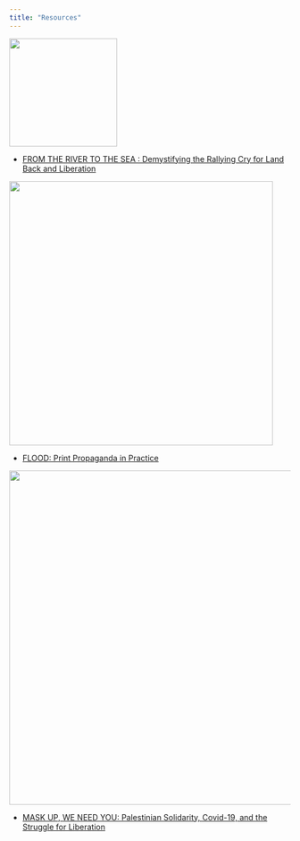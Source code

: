 ```yaml
---
title: "Resources"
---
```


![](images/resources-From-The-River_Web.jpg){fig-align="center" width="193"}

-   [FROM THE RIVER TO THE SEA : Demystifying the Rallying Cry for Land Back and Liberation](https://rimoskyo.com/shop/p/from-the-river-to-the-sea)

![](images/resources-FLOOD_For-Web.jpg){fig-align="center" width="472"}

-   [FLOOD: Print Propaganda in Practice](https://rimoskyo.com/shop/p/flood-print-propaganda-in-practice)

![](images/resources-MASK-UP_Web.jpg){fig-align="center" width="597"}

-   [MASK UP, WE NEED YOU: Palestinian Solidarity, Covid-19, and the Struggle for Liberation](https://rimoskyo.com/shop/p/mask-up-we-need-you-palestinian-solidarity-covid-19-and-the-struggle-for-liberation)
